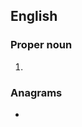 ==English==

===Proper noun===
{{en-proper noun}}

# {{initialism of|en|{{w|European Synchrotron Radiation Facility}}}}

===Anagrams===
* {{anagrams|en|a=efrs|FERS|RFEs|Refs|erfs|f***ers|refs|serf}}